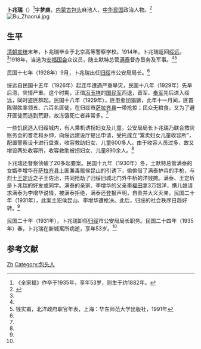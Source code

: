 {{Infobox Officeholder
|姓名= 卜兆瑞
|圖像=File:卜兆瑞.jpg
|圖像大小=200px
|圖像說明=  
|字    = 
|號    = 
|別名    = 
|出生日期 = 
|出生地點 = 
|逝世日期 = 
|逝世地點 = 
|死因    = 
|墓地    = 
|籍貫    = 
|政黨    = 
|parents  = 
|配偶   =
|伴侶    = 
|relatives  =  
|children  =  
|著作    = 
|past    = 
}}

'''卜兆瑞'''（{{bd|1882年？||1935年|}}）<ref>《全家福》作卒于1935年，享年53岁，则生于约1882年。</ref>字'''梦庾'''，[[内蒙古|内蒙古]][[包头|包头]]麻池人，[[中华民国|中华民国]]政治人物。<ref name=bu>{{Cite web |url=http://news.163.com/10/0514/11/66L2EQC500014AED.html |title=全家福，网易，2010-05-14 |access-date=2013-05-28 |archive-url=https://web.archive.org/web/20160305030035/http://news.163.com/10/0514/11/66L2EQC500014AED.html |archive-date=2016-03-05 |dead-url=yes }}</ref>
[[File:Bu_Zhaorui.jpg|thumb]]
==生平==
[[清朝|清朝]][[宣统|宣统]]末年，卜兆瑞毕业于北京高等警察学校。1914年，卜兆瑞返回[[绥远|绥远]]。<ref name=bu/>1918年，当选为[[安福国会|安福国会]]众议员，随土默特总管[[满泰_(民国)|满泰]]督办垦务及军事。<ref name=bu/><ref>钱实甫，北洋政府职官年表，上海：华东师范大学出版社，1991年</ref>

民国十七年（1928年）9月，卜兆瑞出任[[归绥|归绥]]市公安局局长。<ref name=bu/>

绥远自民国十五年（1926年）起连年遭遇严重旱灾，民国十八年（1929年）先旱后涝，灾情严重。这个时期，正值[[冯玉祥|冯玉祥]]的[[国民军|国民军]]西退，晋军、[[奉军|奉军]]先后进入绥远，同时盗匪群起。民国十八年（1929年），匪患愈加猖獗，此年十一月间，匪首陈得胜率领五、六百名匪徒，在归绥市[[萨拉齐县|萨拉齐县]]一带抢掠；民众无粮食，又为了避开匪徒而逃到荒野，故冻饿死亡者非常多。<ref name=bu/>

一些饥民逃入归绥城内，有人乘机诱拐妇女及儿童。公安局局长卜兆瑞乃联合救灾账务会的耆老和乡绅，向绥远建设厅提出申请，受托成立“鬻卖妇女儿童收容所”，配置警察设卡进行盘查，收容救助妇女、儿童600多人。由于收容人员过多，故又增设两处收容所，收容救助被拐妇女、儿童890余人。<ref name=bu/>

卜兆瑞还督察侦破了20多起要案。民国十九年（1930年）冬，土默特总管满泰的女婿李增华在[[萨拉齐县|萨拉齐县]]土匪兼毒贩侯昆山的引诱下，偷偷借了满泰护兵的手枪，与烈士[[王定圻|王定圻]]之子王佐治，共同抢劫了归绥旧城北门外牛桥的洋钱摊。满泰、王定圻是卜兆瑞的好友或同学。满泰的亲家、李增华的父亲[[李福田|李福田]]拿3万银洋，携儿媳请求满泰为李增华说情，被满泰拒绝，满泰还登报声明，自责并大义灭亲。民国二十年（1931年），此案主犯侯昆山、李增华遭枪决。此后，归绥的社会秩序日趋好转。<ref name=bu/>

民国二十年（1931年），卜兆瑞卸任[[归绥|归绥]]市公安局局长职务。民国二十四年（1935年）春，卜兆瑞在新城寓所病逝，享年53岁。<ref name=bu/>

==参考文献==
{{reflist}}
{{中華民國第二屆國會眾議院議員}}
[[Category:卜姓|Zh]]
[[Category:包头人|Category:包头人]]